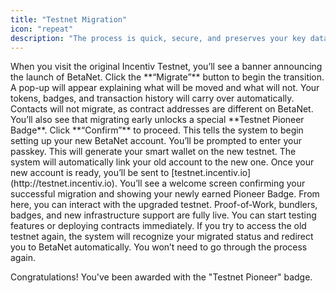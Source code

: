 ```yaml
---
title: "Testnet Migration"
icon: "repeat"
description: "The process is quick, secure, and preserves your key data. Follow this simple guide to move from the Legacy Testnet to BetaNet and unlock the full Incentiv Testnet 2.0 experience."
---
```


<Steps>
  <Step title="Step 1: Click “Migrate to BetaNet” on the Legacy Testnet portal" iconType="regular" stepNumber={1}>
    When you visit the original Incentiv Testnet, you’ll see a banner announcing the launch of BetaNet. Click the **“Migrate”** button to begin the transition.
  </Step>
  <Step title="Step 2: Review the confirmation modal">
    A pop-up will appear explaining what will be moved and what will not. Your tokens, badges, and transaction history will carry over automatically. Contacts will not migrate, as contract addresses are different on BetaNet. You’ll also see that migrating early unlocks a special **Testnet Pioneer Badge**.
  </Step>
  <Step title="Step 3: Confirm the migration">
    Click **“Confirm”** to proceed. This tells the system to begin setting up your new BetaNet account.
  </Step>
  <Step title="Step 4: Enter your passkey to create a new BetaNet account">
    You’ll be prompted to enter your passkey. This will generate your smart wallet on the new testnet. The system will automatically link your old account to the new one.
  </Step>
  <Step title="Step 5: Get redirected to the BetaNet portal">
    Once your new account is ready, you’ll be sent to [testnet.incentiv.io](http://testnet.incentiv.io). You’ll see a welcome screen confirming your successful migration and showing your newly earned Pioneer Badge.
  </Step>
  <Step title="Step 6: Explore and use BetaNet">
    From here, you can interact with the upgraded testnet. Proof-of-Work, bundlers, badges, and new infrastructure support are fully live. You can start testing features or deploying contracts immediately.
  </Step>
  <Step title="Step 7: Return users are redirected automatically">
    If you try to access the old testnet again, the system will recognize your migrated status and redirect you to BetaNet automatically. You won’t need to go through the process again.
  </Step>
</Steps>

<Check>Congratulations! You've been awarded with the "Testnet Pioneer" badge. </Check>